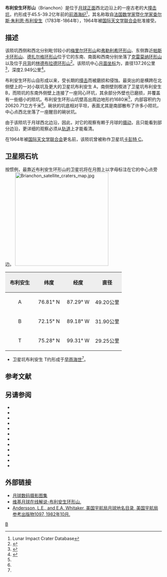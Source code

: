 {{lunar crater data|
 image=Normal Brianchon LO-IV-190M LTVT.jpg|
 caption=[[月球轨道器4号|月球轨道器4号]]拍摄的图像|
 latitude=74.75|
 N_or_S=N|
 longitude=88.36|
 E_or_W=W|
 diameter=137.26公里|
 depth=2.949公里|
 colong=95|
 eponym=[[查尔斯·朱利恩·布利安生|查尔斯·朱·布利安生]]}}
'''布利安生环形山'''（Brianchon）是位于[[月球正面|月球正面]]西北边沿上的一座古老的大[[撞击坑|撞击坑]]，约形成于45.5-39.2亿年前的[[前酒海纪|前酒海纪]]<ref name="LICD">Lunar Impact Crater Database</ref>，其名称取自[[法国|法国]][[数学家|数学家]]暨[[化学家|化学家]][[查尔斯·朱利恩·布利安生|查尔斯·朱利恩·布利安生]]（1783年-1864年），1964年被[[国际天文学联合会|国际天文学联合会]]批准接受。

==描述== 
该陨坑西侧和西北分别毗邻较小的[[梅里尔环形山|梅里尔环形山]]和[[弗勒利希环形山|弗勒利希环形山]]、东侧靠近[[帕斯卡环形山|帕斯卡环形山]]、[[德扎尔格环形山|德扎尔格环形山]]位于它的东南、南面和西南分别坐落了[[克雷莫纳环形山|克雷莫纳环形山]]以及位于[[月球背面|月背]]的[[林德布拉德环形山|林德布拉德环形山]]<ref>{{Cite web |url=http://planetarynames.wr.usgs.gov/images/Lunar/lac_9_lo.pdf |title=Crater Brianchon on LAC-9 map. |access-date=2016-11-12 |archive-date=2013-02-20 |archive-url=https://web.archive.org/web/20130220125255/http://planetarynames.wr.usgs.gov/images/Lunar/lac_9_lo.pdf |dead-url=no }}</ref>。该陨坑中心[[月面坐标|月面坐标]]为{{Coord|74.75|N|88.36|W|globe:Moon|nogoogle=1|noosm=1}}，直径137.26公里<ref name="IAU">{{Cite web |url=http://planetarynames.wr.usgs.gov/Feature/875 |title=Directory of the International Astronomical Union |access-date=2016-11-12 |archive-date=2020-01-03 |archive-url=https://web.archive.org/web/20200103172614/https://planetarynames.wr.usgs.gov/Feature/875 |dead-url=no }}</ref>，深度2.949公里<ref>{{Cite web |url=http://fisherka.csolutionshosting.net/astronote/plan/craterdepth/html/CraterDepthFeatureNameWestfall.html |title=John E. Westfall's Atlas of the Lunar Terminator, Cambridge Univ. Press （2000） |access-date=2016-11-12 |archive-date=2014-12-18 |archive-url=https://archive.today/20141218234310/http://fisherka.csolutionshosting.net/astronote/plan/craterdepth/html/CraterDepthFeatureNameWestfall.html |dead-url=no }}</ref>。

布利安生环形山自形成以来，受长期的[[撞击事件|撞击]]而被磨损和侵蚀。最突出的是横跨在北侧壁上的一对小联坑及更大的卫星坑布利安生 A，南侧壁则楔进了卫星坑布利安生 B，而陨坑的东南外侧壁上连接了一座同心环坑，其余部分外壁也已磨损，并覆盖有一些细小的陨坑。布利安生环形山坑壁高出周边地形约1680米<ref name="LICD"/>，内部容积约为20620.71立方千米<ref name="LICD"/>。碗状的坑底相对平坦，表面尤其是南部散布了许多小陨坑，中心点西北坐落了一座醒目的碗状坑。

由于该陨坑于月球西北边沿，因此，对它的观察有赖于月球的[[天平动|摄动]]，且只能看到部分边沿，更详细的观察必须从[[轨道_(力学)|轨道]]上才能看清。

在1964年被[[国际天文学联合会|国际天文学联合会]]更名前，该陨坑曾被称作卫星坑[[卡彭特环形山|卡彭特 C]]。

==卫星陨石坑==
按惯例，最靠近布利安生环形山的卫星坑将在月图上以字母标注在它的中心点旁边。
[[Image:Brianchon_satellite_craters_map.jpg|300px]]

{| class="wikitable"
!width="25%" style="background:#eeeeee;" |布利安生 
!width="25%" style="background:#eeeeee;" |纬度
!width="25%" style="background:#eeeeee;" |经度
!width="25%" style="background:#eeeeee;" |直径
|-
|align="center"|A
|align="center"|76.81° N
|align="center"|87.29° W
|align="center"|49.20公里
|-
|align="center"|B
|align="center"|72.15° N
|align="center"|89.18° W
|align="center"|31.90公里
|-
|align="center"|T
|align="center"|75.28° N
|align="center"|99.31° W
|align="center"|29.25公里
|}{{clear}}
* 卫星坑布利安生 T约形成于[[早雨海世|早雨海世]]<ref name="LICD"/>。

==参考文献==
{{reflist}}

==另请参阅==
{{refbegin}}
* {{cite book
  | last1 = Andersson
  | first1 = L. E.
  | last2 = Whitaker
  | first2 = E. A.
  | authorlink2 = Ewen Whitaker
  | date = 1982
  | title = [[NASA|NASA]] Catalogue of Lunar Nomenclature
  | publisher = NASA RP-1097
  | ref = harv
  }}
* {{cite web
  | last = Blue
  | first = Jennifer
  | date = July 25, 2007
  | title = Gazetteer of Planetary Nomenclature
  | publisher = [[United_States_Geological_Survey|USGS]]
  | url = http://planetarynames.wr.usgs.gov/
  | accessdate = 2007-08-05
  | ref = harv
  | archive-date = 2018-12-25
  | archive-url = https://web.archive.org/web/20181225170157/https://planetarynames.wr.usgs.gov/
  | dead-url = no
  }}
* {{cite book
  | last1 = Bussey
  | first1 = B.
  | authorlink1 = Ben Bussey
  | last2 = Spudis
  | first2 = P.
  | authorlink2 = Paul Spudis
  | date = 2004
  | title = The Clementine Atlas of the Moon
  | publisher = Cambridge University Press
  | location = New York
  | isbn = 978-0-521-81528-4
  | ref = harv
  }}
* {{cite book
  | last1 = Cocks
  | first1 = Elijah E.
  | last2 = Cocks
  | first2 = Josiah C.
  | date = 1995
  | title = Who's Who on the Moon: A Biographical Dictionary of Lunar Nomenclature
  | url = https://archive.org/details/isbn_9780936389271
  | publisher = Tudor Publishers
  | isbn = 978-0-936389-27-1
  | ref = harv
  }}
* {{cite web
  | last = McDowell
  | first = Jonathan
  | date = July 15, 2007
  | url = http://host.planet4589.org/astro/lunar/
  | title = Lunar Nomenclature
  | publisher = Jonathan's Space Report
  | accessdate = 2007-10-24
  | ref = harv
  | archive-date = 2018-12-25
  | archive-url = https://web.archive.org/web/20181225170156/http://host.planet4589.org/astro/lunar/
  | dead-url = no
  }}
* {{cite journal| last1 = Menzel| first1 = D. H.| last2 = Minnaert| first2 = M.| last3 = Levin| first3 = B.| last4 = Dollfus| first4 = A.| last5 = Bell| first5 = B.| title = Report on Lunar Nomenclature by the Working Group of Commission 17 of the IAU| doi = 10.1007/BF00171763| journal = Space Science Reviews| volume = 12| issue = 2| pages = 136–186| date = 1971| bibcode = 1971SSRv...12..136M| ref = harv}}
* {{cite book
  | first = Patrick
  | last = Moore
  | authorlink = Patrick Moore
  | date = 2001
  | title = On the Moon
  | url = https://archive.org/details/patrickmooreonmo00patr
  | publisher = Sterling Publishing Co.
  | isbn = 978-0-304-35469-6
  | ref = harv
  }}
* {{cite book
  | first = Fred W.
  | last = Price
  | date = 1988
  | title = The Moon Observer's Handbook
  | publisher = Cambridge University Press
  | isbn = 978-0-521-33500-3
  | ref = harv
  }}
* {{cite book
  | last = Rükl
  | first = Antonín
  | authorlink = Antonín Rükl
  | date = 1990
  | title = Atlas of the Moon
  | publisher = Kalmbach Books
  | isbn = 978-0-913135-17-4
  | ref = harv
  }}
* {{cite book
  | last = Webb
  | first = Rev. T. W.
  | authorlink = Thomas William Webb
  | date = 1962
  | title = Celestial Objects for Common Telescopes
  | url = https://archive.org/details/celestialobjects00webb
  | edition = 6th revised
  | publisher = Dover
  | isbn = 978-0-486-20917-3
  | ref = harv
  }}
* {{cite book
  | first = Ewen A.
  | last = Whitaker
  | authorlink = Ewen Whitaker
  | date = 1999
  | title = Mapping and Naming the Moon
  | publisher = Cambridge University Press
  | isbn = 978-0-521-62248-6
  | ref = harv
  }}
* {{cite book
  | first = Peter T.
  | last = Wlasuk
  | date = 2000
  | title = Observing the Moon
  | publisher = Springer
  | isbn = 978-1-85233-193-1
  | ref = harv
 }}
{{refend}}

==外部链接==
* [http://www.lpi.usra.edu/resources/lunar_orbiter/bin/srch_nam.shtml?Brianchon%7C0 月球数码摄影图集] {{Wayback|url=http://www.lpi.usra.edu/resources/lunar_orbiter/bin/srch_nam.shtml?Brianchon%7C0 |date=20201127013751 }}
* [http://the-moon.wikispaces.com/Brianchon 维基月球在线解说-布利安生环形山.] {{Wayback|url=http://the-moon.wikispaces.com/Brianchon |date=20160714133259 }}
* [http://planet4589.org/astro/lunar/RP-1097.pdf Andersson, L.E., and E.A. Whitaker, 美国宇航局月球地名目录, 美国宇航局参考出版物1097, 1982年10月.] {{Wayback|url=http://planet4589.org/astro/lunar/RP-1097.pdf |date=20141006125838 }}

[[Category:月球环形山|B]]
{{月球环形山 (A-B)}}